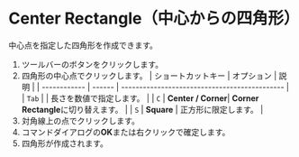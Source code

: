 
# Center Rectangle（中心からの四角形）

<Reference shortcut='' command='Center Rectangle' button='ツールバー' />

中心点を指定した四角形を作成できます。

1. ツールバーのボタンをクリックします。
2. 四角形の中心点でクリックします。
   | ショートカットキー | オプション | 説明                                   |
   | ------------ | ------ | --------------------------------------------- |
   | `Tab`        |        | 長さを数値で指定します。 |
   | `C`          | **Center / Corner**| **Corner Rectangle**に切り替えます。 |
   | `S`          | **Square** | 正方形に限定します。 |
3. 対角線上の点でクリックします。
4. コマンドダイアログの**OK**または右クリックで確定します。
5. 四角形が作成されます。

